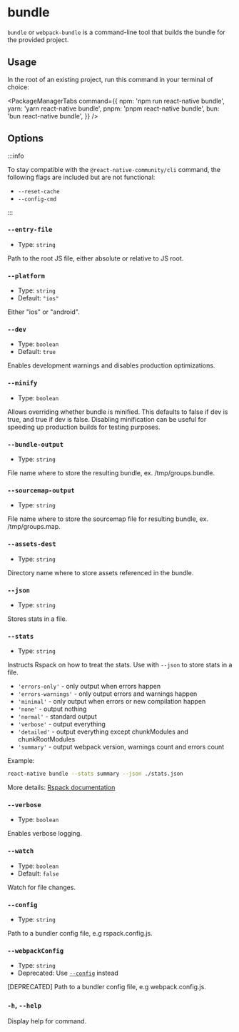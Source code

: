 # bundle

`bundle` or `webpack-bundle` is a command-line tool that builds the bundle for the provided project.

## Usage

In the root of an existing project, run this command in your terminal of choice:


<PackageManagerTabs command={{
  npm: 'npm run react-native bundle',
  yarn: 'yarn react-native bundle',
  pnpm: 'pnpm react-native bundle',
  bun: 'bun react-native bundle',
}} />

## Options

:::info

To stay compatible with the `@react-native-community/cli` command, the following flags are included but are not functional:

- `--reset-cache`
- `--config-cmd`

:::

### `--entry-file`

- Type: `string`

Path to the root JS file, either absolute or relative to JS root.

### `--platform`

- Type: `string`
- Default: `"ios"`

Either "ios" or "android".

### `--dev`

- Type: `boolean`
- Default: `true`

Enables development warnings and disables production optimizations.

### `--minify`

- Type: `boolean`

Allows overriding whether bundle is minified. This defaults to false if dev is true, and true if dev is false. Disabling minification can be useful for speeding up production builds for testing purposes.

### `--bundle-output`

- Type: `string`

File name where to store the resulting bundle, ex. /tmp/groups.bundle.

### `--sourcemap-output`

- Type: `string`

File name where to store the sourcemap file for resulting bundle, ex. /tmp/groups.map.

### `--assets-dest`

- Type: `string`

Directory name where to store assets referenced in the bundle.

### `--json`

- Type: `string`

Stores stats in a file.

### `--stats`

- Type: `string`

Instructs Rspack on how to treat the stats. Use with `--json` to store stats in a file.

- `'errors-only'` - only output when errors happen
- `'errors-warnings'` - only output errors and warnings happen
- `'minimal'` - only output when errors or new compilation happen
- `'none'` - output nothing
- `'normal'` - standard output
- `'verbose'` - output everything
- `'detailed'` - output everything except chunkModules and chunkRootModules
- `'summary'` - output webpack version, warnings count and errors count

Example:

```bash
react-native bundle --stats summary --json ./stats.json
```

More details: [Rspack documentation](https://rspack.dev/config/stats)

### `--verbose`

- Type: `boolean`

Enables verbose logging.

### `--watch`

- Type: `boolean`
- Default: `false`

Watch for file changes.

### `--config`

- Type: `string`

Path to a bundler config file, e.g rspack.config.js.

### `--webpackConfig`

- Type: `string`
- Deprecated: Use [`--config`](#--config) instead

[DEPRECATED] Path to a bundler config file, e.g webpack.config.js.

### `-h`, `--help`

Display help for command.
